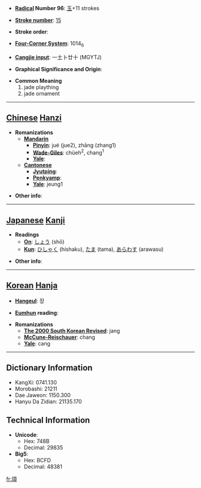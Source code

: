 * '''[[Wiktionary:Chinese radical index| Radical]] Number 96''': [[Wiktionary:Chinese radical index 玉|玉]]+11 strokes

* '''[[Wiktionary:Chinese total strokes index|Stroke number]]''': [[Wiktionary:Chinese total strokes index 15|15]]

* '''Stroke order''': 

* '''[[Wiktionary:Chinese four corner index|Four-Corner System]]''': 1014<sub>6</sub>

* '''[[Wiktionary:Chinese Cangjie index|Cangjie input]]''': 一土卜廿十 (MGYTJ)

* '''Graphical Significance and Origin''': 

* '''Common Meaning'''
*#jade plaything
*# jade ornament


----

== [[Chinese]] [[Hanzi]] ==

* '''Romanizations'''
** '''[[Mandarin]]'''
*** '''[[Pinyin]]''': jué (jue2), zhāng (zhang1)
*** '''[[Wade-Giles]]''': chüeh<sup>2</sup>, chang<sup>1</sup>
*** '''[[Yale]]''': 
** '''[[Cantonese]]'''
*** '''[[Jyutping]]''':
*** '''[[Penkyamp]]''': 
*** '''[[Yale]]''': jeung1

* '''Other info''': 

----

== [[Japanese]] [[Kanji]] ==

* '''Readings'''
** '''[[On]]''': [[しょう]] (shō)
** '''[[Kun]]''': [[ひしゃく]] (hishaku), [[たま]] (tama), [[あらわす]] (arawasu)

* '''Other info''':  

----

== [[Korean]] [[Hanja]] ==

* '''[[Hangeul]]''': 장

* '''[[Eumhun]] reading''': 

* '''Romanizations'''
** '''[[The 2000 South Korean Revised Romanization|The 2000 South Korean Revised]]''': jang
** '''[[McCune-Reischauer]]''': chang
** '''[[Yale]]''': cang

----

== Dictionary Information ==

* KangXi: 0741.130
* Morobashi: 21211
* Dae Jaweon: 1150.300
* Hanyu Da Zidian: 21135.170

== Technical Information ==

* '''Unicode''':
** Hex: 748B
** Decimal: 29835
* '''Big5''':
** Hex: BCFD
** Decimal: 48381

[[fr:璋]]